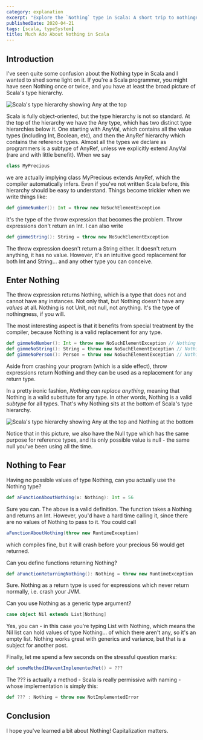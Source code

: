 ```yaml
---
category: explanation
excerpt: "Explore the `Nothing` type in Scala: A short trip to nothingness and its unexpected usefulness"
publishedDate: 2020-04-21
tags: [scala, typeSystem]
title: Much Ado About Nothing in Scala
---
```


## Introduction

I've seen quite some confusion about the Nothing type in Scala and I wanted to shed some light on it. If you're a Scala programmer, you might have seen Nothing once or twice, and you have at least the broad picture of Scala's type hierarchy.

![Scala's type hierarchy showing `Any` at the top](images/scala-type-hierarchy-basic.png)

Scala is fully object-oriented, but the type hierarchy is not so standard. At the top of the hierarchy we have the Any type, which has two distinct type hierarchies below it. One starting with AnyVal, which contains all the value types (including Int, Boolean, etc), and then the AnyRef hierarchy which contains the reference types. Almost all the types we declare as programmers is a subtype of AnyRef, unless we explicitly extend AnyVal (rare and with little benefit). When we say

```scala
class MyPrecious
```

we are actually implying class MyPrecious extends AnyRef, which the compiler automatically infers. Even if you've not written Scala before, this hierarchy should be easy to understand. Things become trickier when we write things like:

```scala
def gimmeNumber(): Int = throw new NoSuchElementException
```

It's the type of the throw expression that becomes the problem. Throw expressions don't return an Int. I can also write

```scala
def gimmeString(): String = throw new NoSuchElementException
```

The throw expression doesn't return a String either. It doesn't return anything, it has no value. However, it's an intuitive good replacement for both Int and String... and any other type you can conceive.

## Enter Nothing

The throw expression returns Nothing, which is a type that does not and cannot have any instances. Not only that, but Nothing doesn't have any _values_ at all. Nothing is not Unit, not null, not anything. It's the type of nothingness, if you will.

The most interesting aspect is that it benefits from special treatment by the compiler, because Nothing is a valid replacement for any type.

```scala
def gimmeNoNumber(): Int = throw new NoSuchElementException // Nothing
def gimmeNoString(): String = throw new NoSuchElementException // Nothing
def gimmeNoPerson(): Person = throw new NoSuchElementException // Nothing
```

Aside from crashing your program (which is a side effect), throw expressions return Nothing and they can be used as a replacement for any return type.

In a pretty ironic fashion, _Nothing can replace anything_, meaning that Nothing is a valid substitute for any type. In other words, Nothing is a valid _subtype_ for all types. That's why Nothing sits at the bottom of Scala's type hierarchy.

![Scala's type hierarchy showing `Any` at the top and `Nothing` at the bottom](images/scala-type-hierarchy-full.png)

Notice that in this picture, we also have the Null type which has the same purpose for reference types, and its only possible value is null - the same null you've been using all the time.

## Nothing to Fear

Having no possible values of type Nothing, can you actually use the Nothing type?

```scala
def aFunctionAboutNothing(x: Nothing): Int = 56
```

Sure you can. The above is a valid definition. The function takes a Nothing and returns an Int. However, you'd have a hard time calling it, since there are no values of Nothing to pass to it. You could call

```scala
aFunctionAboutNothing(throw new RuntimeException)
```

which compiles fine, but it will crash before your precious 56 would get returned.

Can you define functions returning Nothing?

```scala
def aFunctionReturningNothing(): Nothing = throw new RuntimeException
```

Sure. Nothing as a return type is used for expressions which never return normally, i.e. crash your JVM.

Can you use Nothing as a generic type argument?

```scala
case object Nil extends List[Nothing]
```

Yes, you can - in this case you're typing List with Nothing, which means the Nil list can hold values of type Nothing... of which there aren't any, so it's an empty list. Nothing works great with generics and variance, but that is a subject for another post.

Finally, let me spend a few seconds on the stressful question marks:

```scala
def someMethodIHaventImplementedYet() = ???
```

The ??? is actually a method - Scala is really permissive with naming - whose implementation is simply this:

```scala
def ??? : Nothing = throw new NotImplementedError
```

## Conclusion

I hope you've learned a bit about Nothing! Capitalization matters.
